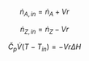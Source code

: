 
$$
\dot n_{A,in} =  \dot n_A + Vr \tag{1}
$$

$$
\dot n_{Z,in} = \dot n_Z - Vr \tag{2}
$$

$$
\breve{C}_p \dot{V}\left(  T - T_{in} \right) = - Vr\Delta H \tag{3}
$$
